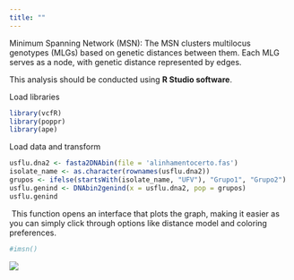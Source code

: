 ```yaml
---
title: ""
---
```


Minimum Spanning Network (MSN): The MSN clusters multilocus genotypes (MLGs) based on genetic distances between them. Each MLG serves as a node, with genetic distance represented by edges.

This analysis should be conducted using **R Studio software**.

Load libraries

```r
library(vcfR)
library(poppr)
library(ape)

```

Load data and transform

```r
usflu.dna2 <- fasta2DNAbin(file = 'alinhamentocerto.fas')
isolate_name <- as.character(rownames(usflu.dna2))
grupos <- ifelse(startsWith(isolate_name, "UFV"), "Grupo1", "Grupo2")
usflu.genind <- DNAbin2genind(x = usflu.dna2, pop = grupos)
usflu.genind

```

 This function opens an interface that plots the graph, making it easier as you can simply click through options like distance model and coloring preferences.

```r
#imsn()
```

![](images/clipboard-2306314022.png)
